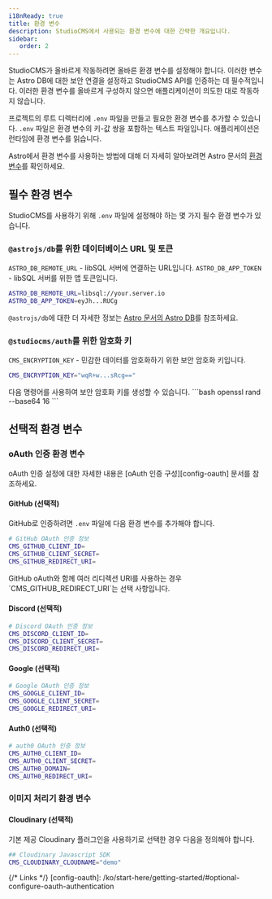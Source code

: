 ```yaml
---
i18nReady: true
title: 환경 변수
description: StudioCMS에서 사용되는 환경 변수에 대한 간략한 개요입니다.
sidebar:
   order: 2
---
```



StudioCMS가 올바르게 작동하려면 올바른 환경 변수를 설정해야 합니다. 이러한 변수는 Astro DB에 대한 보안 연결을 설정하고 StudioCMS API를 인증하는 데 필수적입니다. 이러한 환경 변수를 올바르게 구성하지 않으면 애플리케이션이 의도한 대로 작동하지 않습니다.

프로젝트의 루트 디렉터리에 `.env` 파일을 만들고 필요한 환경 변수를 추가할 수 있습니다. `.env` 파일은 환경 변수의 키-값 쌍을 포함하는 텍스트 파일입니다. 애플리케이션은 런타임에 환경 변수를 읽습니다.

Astro에서 환경 변수를 사용하는 방법에 대해 더 자세히 알아보려면 Astro 문서의 [환경 변수](https://docs.astro.build/ko/guides/environment-variables/)를 확인하세요.

## 필수 환경 변수

StudioCMS를 사용하기 위해 `.env` 파일에 설정해야 하는 몇 가지 필수 환경 변수가 있습니다.

### `@astrojs/db`를 위한 데이터베이스 URL 및 토큰

`ASTRO_DB_REMOTE_URL` - libSQL 서버에 연결하는 URL입니다.
`ASTRO_DB_APP_TOKEN` - libSQL 서버를 위한 앱 토큰입니다.

```bash title=".env"
ASTRO_DB_REMOTE_URL=libsql://your.server.io
ASTRO_DB_APP_TOKEN=eyJh...RUCg
```

<ReadMore>`@astrojs/db`에 대한 더 자세한 정보는 [Astro 문서의 Astro DB](https://docs.astro.build/ko/guides/astro-db/)를 참조하세요.</ReadMore>

### `@studiocms/auth`를 위한 암호화 키

`CMS_ENCRYPTION_KEY` - 민감한 데이터를 암호화하기 위한 보안 암호화 키입니다.

```bash title=".env"
CMS_ENCRYPTION_KEY="wqR+w...sRcg=="
```

<Aside type="note" title="OpenSSL 사용">
다음 명령어를 사용하여 보안 암호화 키를 생성할 수 있습니다.
```bash
openssl rand --base64 16
``` 
</Aside>

## 선택적 환경 변수

### oAuth 인증 환경 변수

<ReadMore>
oAuth 인증 설정에 대한 자세한 내용은 [oAuth 인증 구성][config-oauth] 문서를 참조하세요.
</ReadMore>

#### GitHub (선택적)

GitHub로 인증하려면 `.env` 파일에 다음 환경 변수를 추가해야 합니다.

```bash title=".env"
# GitHub OAuth 인증 정보
CMS_GITHUB_CLIENT_ID=
CMS_GITHUB_CLIENT_SECRET=
CMS_GITHUB_REDIRECT_URI=
```

<Aside type="note" title="참고">
GitHub oAuth와 함께 여러 리디렉션 URI를 사용하는 경우 `CMS_GITHUB_REDIRECT_URI`는 선택 사항입니다.
</Aside>

#### Discord (선택적)

```bash title=".env"
# Discord OAuth 인증 정보
CMS_DISCORD_CLIENT_ID=
CMS_DISCORD_CLIENT_SECRET=
CMS_DISCORD_REDIRECT_URI=
```

#### Google (선택적)

```bash title=".env"
# Google OAuth 인증 정보
CMS_GOOGLE_CLIENT_ID=
CMS_GOOGLE_CLIENT_SECRET=
CMS_GOOGLE_REDIRECT_URI=
```

#### Auth0 (선택적)

```bash title=".env"
# auth0 OAuth 인증 정보
CMS_AUTH0_CLIENT_ID=
CMS_AUTH0_CLIENT_SECRET=
CMS_AUTH0_DOMAIN=
CMS_AUTH0_REDIRECT_URI=
```

### 이미지 처리기 환경 변수

#### Cloudinary (선택적)

기본 제공 Cloudinary 플러그인을 사용하기로 선택한 경우 다음을 정의해야 합니다.

```bash title=".env"
## Cloudinary Javascript SDK
CMS_CLOUDINARY_CLOUDNAME="demo"
```

{/* Links */}
[config-oauth]: /ko/start-here/getting-started/#optional-configure-oauth-authentication
